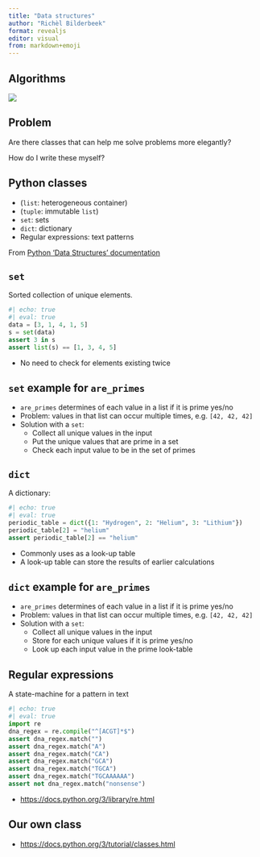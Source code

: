 ```yaml
---
title: "Data structures"
author: "Richèl Bilderbeek"
format: revealjs
editor: visual
from: markdown+emoji
---
```


## Algorithms

![](programming_formalism_course.png)

## Problem

Are there classes that can help me solve problems more elegantly?

How do I write these myself?

## Python classes

-   (`list`: heterogeneous container)
-   (`tuple`: immutable `list`)
-   `set`: sets
-   `dict`: dictionary
-   Regular expressions: text patterns

From [Python 'Data Structures' documentation](https://docs.python.org/3/tutorial/datastructures.html)

## `set`

Sorted collection of unique elements.

```python
#| echo: true
#| eval: true
data = [3, 1, 4, 1, 5]
s = set(data)
assert 3 in s
assert list(s) == [1, 3, 4, 5]
```

-   No need to check for elements existing twice

## `set` example for `are_primes`

-   `are_primes` determines of each value in a list if it is prime yes/no
-   Problem: values in that list can occur multiple times, e.g. `[42, 42, 42]`
-   Solution with a `set`:
    -   Collect all unique values in the input
    -   Put the unique values that are prime in a set
    -   Check each input value to be in the set of primes

## `dict`

A dictionary:

```python
#| echo: true
#| eval: true
periodic_table = dict({1: "Hydrogen", 2: "Helium", 3: "Lithium"})
periodic_table[2] = "helium"
assert periodic_table[2] == "helium"
```

-   Commonly uses as a look-up table
-   A look-up table can store the results of earlier calculations

## `dict` example for `are_primes`

-   `are_primes` determines of each value in a list if it is prime yes/no
-   Problem: values in that list can occur multiple times, e.g. `[42, 42, 42]`
-   Solution with a `set`:
    -   Collect all unique values in the input
    -   Store for each unique values if it is prime yes/no
    -   Look up each input value in the prime look-table

## Regular expressions

A state-machine for a pattern in text

```python
#| echo: true
#| eval: true
import re
dna_regex = re.compile("^[ACGT]*$")
assert dna_regex.match("")
assert dna_regex.match("A")
assert dna_regex.match("CA")
assert dna_regex.match("GCA")
assert dna_regex.match("TGCA")
assert dna_regex.match("TGCAAAAAA")
assert not dna_regex.match("nonsense")
```

-   <https://docs.python.org/3/library/re.html>

## Our own class

-   <https://docs.python.org/3/tutorial/classes.html>
